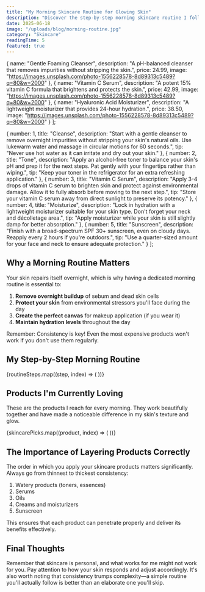 ```yaml
---
title: "My Morning Skincare Routine for Glowing Skin"
description: "Discover the step-by-step morning skincare routine I follow for a radiant, healthy complexion. These simple yet effective steps will transform your skin."
date: 2025-06-18
image: "/uploads/blog/morning-routine.jpg"
category: "Skincare"
readingTime: 5
featured: true
---
```



  {
    name: "Gentle Foaming Cleanser",
    description: "A pH-balanced cleanser that removes impurities without stripping the skin.",
    price: 24.99,
    image: "https://images.unsplash.com/photo-1556228578-8d89313c5489?q=80&w=2000"
  },
  {
    name: "Vitamin C Serum",
    description: "A potent 15% vitamin C formula that brightens and protects the skin.",
    price: 42.99,
    image: "https://images.unsplash.com/photo-1556228578-8d89313c5489?q=80&w=2000"
  },
  {
    name: "Hyaluronic Acid Moisturizer",
    description: "A lightweight moisturizer that provides 24-hour hydration.",
    price: 38.50,
    image: "https://images.unsplash.com/photo-1556228578-8d89313c5489?q=80&w=2000"
  }
];

  {
    number: 1,
    title: "Cleanse",
    description: "Start with a gentle cleanser to remove overnight impurities without stripping your skin's natural oils. Use lukewarm water and massage in circular motions for 60 seconds.",
    tip: "Never use hot water as it can irritate and dry out your skin."
  },
  {
    number: 2,
    title: "Tone",
    description: "Apply an alcohol-free toner to balance your skin's pH and prep it for the next steps. Pat gently with your fingertips rather than wiping.",
    tip: "Keep your toner in the refrigerator for an extra refreshing application."
  },
  {
    number: 3,
    title: "Vitamin C Serum",
    description: "Apply 3-4 drops of vitamin C serum to brighten skin and protect against environmental damage. Allow it to fully absorb before moving to the next step.",
    tip: "Store your vitamin C serum away from direct sunlight to preserve its potency."
  },
  {
    number: 4,
    title: "Moisturize",
    description: "Lock in hydration with a lightweight moisturizer suitable for your skin type. Don't forget your neck and décolletage area.",
    tip: "Apply moisturizer while your skin is still slightly damp for better absorption."
  },
  {
    number: 5,
    title: "Sunscreen",
    description: "Finish with a broad-spectrum SPF 30+ sunscreen, even on cloudy days. Reapply every 2 hours if you're outdoors.",
    tip: "Use a quarter-sized amount for your face and neck to ensure adequate protection."
  }
];

## Why a Morning Routine Matters

Your skin repairs itself overnight, which is why having a dedicated morning routine is essential to:

1. **Remove overnight buildup** of sebum and dead skin cells
2. **Protect your skin** from environmental stressors you'll face during the day
3. **Create the perfect canvas** for makeup application (if you wear it)
4. **Maintain hydration levels** throughout the day

<div className="bg-beige/10 p-6 rounded-lg my-8 text-center italic">
  <p>Remember: Consistency is key! Even the most expensive products won't work if you don't use them regularly.</p>
</div>

## My Step-by-Step Morning Routine

<div className="space-y-6 my-8">
  {routineSteps.map((step, index) => (
    <RoutineStep
      key={index}
      number={step.number}
      title={step.title}
      description={step.description}
      tip={step.tip}
    />
  ))}
</div>

## Products I'm Currently Loving

These are the products I reach for every morning. They work beautifully together and have made a noticeable difference in my skin's texture and glow.

<div className="grid grid-cols-3 gap-4 my-8">
  {skincarePicks.map((product, index) => (
    <ProductCard
      key={index}
      name={product.name}
      description={product.description}
      image={product.image}
    />
  ))}
</div>

## The Importance of Layering Products Correctly

The order in which you apply your skincare products matters significantly. Always go from thinnest to thickest consistency:

1. Watery products (toners, essences)
2. Serums
3. Oils
4. Creams and moisturizers
5. Sunscreen

This ensures that each product can penetrate properly and deliver its benefits effectively.

## Final Thoughts

Remember that skincare is personal, and what works for me might not work for you. Pay attention to how your skin responds and adjust accordingly. It's also worth noting that consistency trumps complexity—a simple routine you'll actually follow is better than an elaborate one you'll skip.
